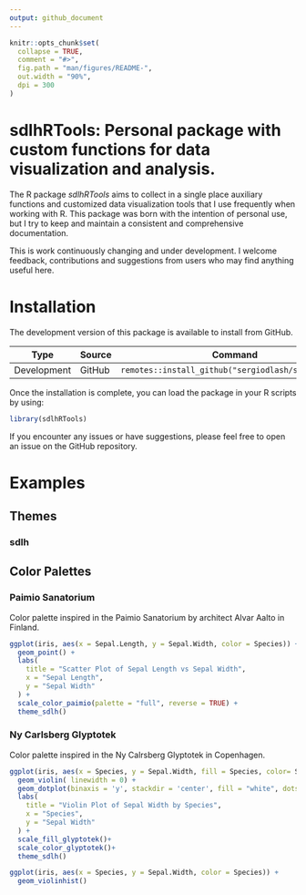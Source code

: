 ```yaml
---
output: github_document
---
```


<!-- README.md is generated from README.Rmd. Please edit that file -->

```r
knitr::opts_chunk$set(
  collapse = TRUE,
  comment = "#>",
  fig.path = "man/figures/README-",
  out.width = "90%",
  dpi = 300
)
```

# sdlhRTools: Personal package with custom functions for data visualization and analysis.

<!-- badges: start -->

<!-- badges: end -->

The R package *sdlhRTools* aims to collect in a single place auxiliary functions and customized data visualization tools that I use frequently when working with R. This package was born with the intention of personal use, but I try to keep and maintain a consistent and comprehensive documentation.

This is work continuously changing and under development. I welcome feedback, contributions and suggestions from users who may find anything useful here.

# Installation

The development version of this package is available to install from GitHub.

| Type        | Source | Command                                             |
|-------------|--------|-----------------------------------------------------|
| Development | GitHub | `remotes::install_github("sergiodlash/sdlhRTools")` |

Once the installation is complete, you can load the package in your R scripts by using:

```r
library(sdlhRTools)
```

If you encounter any issues or have suggestions, please feel free to open an issue on the GitHub repository.

# Examples

## Themes

### sdlh

## Color Palettes

### Paimio Sanatorium

Color palette inspired in the Paimio Sanatorium by architect Alvar Aalto in Finland.

```r
ggplot(iris, aes(x = Sepal.Length, y = Sepal.Width, color = Species)) +
  geom_point() +
  labs(
    title = "Scatter Plot of Sepal Length vs Sepal Width",
    x = "Sepal Length",
    y = "Sepal Width"
  ) +
  scale_color_paimio(palette = "full", reverse = TRUE) +
  theme_sdlh()
```

### Ny Carlsberg Glyptotek

Color palette inspired in the Ny Calrsberg Glyptotek in Copenhagen.

```r
ggplot(iris, aes(x = Species, y = Sepal.Width, fill = Species, color= Species)) +
  geom_violin( linewidth = 0) +
  geom_dotplot(binaxis = 'y', stackdir = 'center', fill = "white", dotsize = 0.8, binwidth = 0.07)+
  labs(
    title = "Violin Plot of Sepal Width by Species",
    x = "Species",
    y = "Sepal Width"
  ) +
  scale_fill_glyptotek()+
  scale_color_glyptotek()+
  theme_sdlh()
```

```r
ggplot(iris, aes(x = Species, y = Sepal.Width, color = Species)) +
  geom_violinhist()

```
